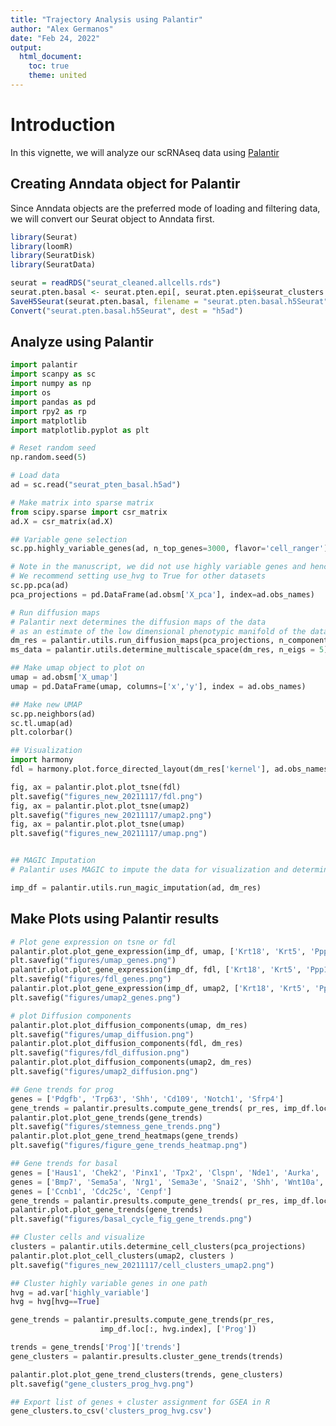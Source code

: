 ```yaml
---
title: "Trajectory Analysis using Palantir"
author: "Alex Germanos"
date: "Feb 24, 2022"
output: 
  html_document:
    toc: true
    theme: united
---
```


# Introduction

In this vignette, we will analyze our scRNAseq data using [Palantir](https://github.com/dpeerlab/Palantir)

## Creating Anndata object for Palantir

Since Anndata objects are the preferred mode of loading and 
filtering data, we will convert our Seurat object to Anndata first.


```r
library(Seurat)
library(loomR)
library(SeuratDisk)
library(SeuratData)

seurat = readRDS("seurat_cleaned.allcells.rds")
seurat.pten.basal <- seurat.pten.epi[, seurat.pten.epi$seurat_clusters %in% c(4,0,15,2)]
SaveH5Seurat(seurat.pten.basal, filename = "seurat.pten.basal.h5Seurat")
Convert("seurat.pten.basal.h5Seurat", dest = "h5ad")
```

## Analyze using Palantir 

```python
import palantir
import scanpy as sc
import numpy as np
import os
import pandas as pd
import rpy2 as rp
import matplotlib
import matplotlib.pyplot as plt

# Reset random seed
np.random.seed(5)

# Load data
ad = sc.read("seurat_pten_basal.h5ad")

# Make matrix into sparse matrix
from scipy.sparse import csr_matrix
ad.X = csr_matrix(ad.X)

## Variable gene selection
sc.pp.highly_variable_genes(ad, n_top_genes=3000, flavor='cell_ranger')

# Note in the manuscript, we did not use highly variable genes and hence use_hvg is set to False.
# We recommend setting use_hvg to True for other datasets
sc.pp.pca(ad)
pca_projections = pd.DataFrame(ad.obsm['X_pca'], index=ad.obs_names)

# Run diffusion maps
# Palantir next determines the diffusion maps of the data 
# as an estimate of the low dimensional phenotypic manifold of the data.
dm_res = palantir.utils.run_diffusion_maps(pca_projections, n_components=5)
ms_data = palantir.utils.determine_multiscale_space(dm_res, n_eigs = 5)

## Make umap object to plot on
umap = ad.obsm['X_umap']
umap = pd.DataFrame(umap, columns=['x','y'], index = ad.obs_names)

## Make new UMAP
sc.pp.neighbors(ad)
sc.tl.umap(ad)
plt.colorbar()

## Visualization
import harmony
fdl = harmony.plot.force_directed_layout(dm_res['kernel'], ad.obs_names)

fig, ax = palantir.plot.plot_tsne(fdl)
plt.savefig("figures_new_20211117/fdl.png")
fig, ax = palantir.plot.plot_tsne(umap2)
plt.savefig("figures_new_20211117/umap2.png")
fig, ax = palantir.plot.plot_tsne(umap)
plt.savefig("figures_new_20211117/umap.png")


## MAGIC Imputation
# Palantir uses MAGIC to impute the data for visualization and determining gene expression trends.

imp_df = palantir.utils.run_magic_imputation(ad, dm_res)
```
## Make Plots using Palantir results

```python
# Plot gene expression on tsne or fdl
palantir.plot.plot_gene_expression(imp_df, umap, ['Krt18', 'Krt5', 'Ppp1r1b'])
plt.savefig("figures/umap_genes.png")
palantir.plot.plot_gene_expression(imp_df, fdl, ['Krt18', 'Krt5', 'Ppp1r1b'])
plt.savefig("figures/fdl_genes.png")
palantir.plot.plot_gene_expression(imp_df, umap2, ['Krt18', 'Krt5', 'Ppp1r1b'])
plt.savefig("figures/umap2_genes.png")

# plot Diffusion components 
palantir.plot.plot_diffusion_components(umap, dm_res)
plt.savefig("figures/umap_diffusion.png")
palantir.plot.plot_diffusion_components(fdl, dm_res)
plt.savefig("figures/fdl_diffusion.png")
palantir.plot.plot_diffusion_components(umap2, dm_res)
plt.savefig("figures/umap2_diffusion.png")

## Gene trends for prog
genes = ['Pdgfb', 'Trp63', 'Shh', 'Cd109', 'Notch1', 'Sfrp4']
gene_trends = palantir.presults.compute_gene_trends( pr_res, imp_df.loc[:, genes])
palantir.plot.plot_gene_trends(gene_trends)
plt.savefig("figures/stemness_gene_trends.png")
palantir.plot.plot_gene_trend_heatmaps(gene_trends)
plt.savefig("figures/figure_gene_trends_heatmap.png")

## Gene trends for basal
genes = ['Haus1', 'Chek2', 'Pinx1', 'Tpx2', 'Clspn', 'Nde1', 'Aurka', 'Ccnb1', 'Plk1', 'Hmmr', 'Haus5', 'Brca1', 'Ofd1', 'Nbn', 'Abraxas1', 'Nek2', 'Tubg1', 'Cdc25c', 'Aurkb', 'Vps4a', 'Miip', 'Dtl', 'Chek1', 'Cenpf', 'Haus4']
genes = ['Bmp7', 'Sema5a', 'Nrg1', 'Sema3e', 'Snai2', 'Shh', 'Wnt10a', 'Nrtn']
genes = ['Ccnb1', 'Cdc25c', 'Cenpf']
gene_trends = palantir.presults.compute_gene_trends( pr_res, imp_df.loc[:, genes])
palantir.plot.plot_gene_trends(gene_trends)
plt.savefig("figures/basal_cycle_fig_gene_trends.png")

## Cluster cells and visualize
clusters = palantir.utils.determine_cell_clusters(pca_projections)
palantir.plot.plot_cell_clusters(umap2, clusters )
plt.savefig("figures_new_20211117/cell_clusters_umap2.png")

## Cluster highly variable genes in one path
hvg = ad.var['highly_variable']
hvg = hvg[hvg==True]

gene_trends = palantir.presults.compute_gene_trends(pr_res,
                    imp_df.loc[:, hvg.index], ['Prog'])

trends = gene_trends['Prog']['trends']
gene_clusters = palantir.presults.cluster_gene_trends(trends)

palantir.plot.plot_gene_trend_clusters(trends, gene_clusters)
plt.savefig("gene_clusters_prog_hvg.png")

## Export list of genes + cluster assignment for GSEA in R
gene_clusters.to_csv('clusters_prog_hvg.csv')
```

